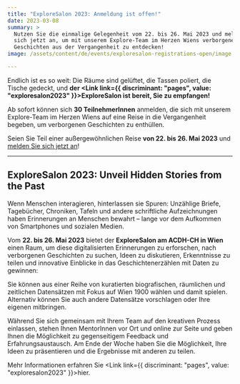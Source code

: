 ```yaml
---
title: "ExploreSalon 2023: Anmeldung ist offen!"
date: 2023-03-08
summary: >
  Nutzen Sie die einmalige Gelegenheit vom 22. bis 26. Mai 2023 und melden Sie
  sich jetzt an, um mit unserem Explore-Team im Herzen Wiens verborgenen
  Geschichten aus der Vergangenheit zu entdecken!
image: /assets/content/de/events/exploresalon-registrations-open/image.png

---
```


Endlich ist es so weit: Die Räume sind gelüftet, die Tassen poliert, die Tische gedeckt, und **der <Link link={{ discriminant: "pages", value: "exploresalon2023" }}>ExploreSalon</Link> ist bereit, Sie zu empfangen!**

Ab sofort können sich **30 TeilnehmerInnen** anmelden, die sich mit unserem Explore-Team im Herzen Wiens auf eine Reise in die Vergangenheit begeben, um verborgenen Geschichten zu enthüllen.

Seien Sie Teil einer außergewöhnlichen Reise **von 22. bis 26. Mai 2023** und [melden Sie sich jetzt an](https://pretix.eu/ExploreSalon2023/Anmeldung/)!

***

## ExploreSalon 2023: Unveil Hidden Stories from the Past

Wenn Menschen interagieren, hinterlassen sie Spuren: Unzählige Briefe, Tagebücher, Chroniken, Tafeln und andere schriftliche Aufzeichnungen haben Erinnerungen an Menschen bewahrt – lange vor dem Aufkommen von Smartphones und sozialen Medien.

Vom **22. bis 26. Mai 2023** bietet der **ExploreSalon am ACDH-CH in Wien** einen Raum, um diese digitalisierten Erinnerungen zu erforschen, nach verborgenen Geschichten zu suchen, Ideen zu diskutieren, Erkenntnisse zu teilen und innovative Einblicke in das Geschichtenerzählen mit Daten zu gewinnen:

Sie können aus einer Reihe von kuratierten biografischen, räumlichen und zeitlichen Datensätzen mit Fokus auf Wien 1900 wählen und damit spielen. Alternativ können Sie auch andere Datensätze vorschlagen oder Ihre eigenen mitbringen.

Während Sie sich gemeinsam mit Ihrem Team auf den kreativen Prozess einlassen, stehen Ihnen MentorInnen vor Ort und online zur Seite und geben Ihnen die Möglichkeit zu gegenseitigem Feedback und Erfahrungsaustausch. Am Ende der Woche haben Sie die Möglichkeit, Ihre Ideen zu präsentieren und die Ergebnisse mit anderen zu teilen.

Mehr Informationen erfahren Sie <Link link={{ discriminant: "pages", value: "exploresalon2023" }}>hier</Link>.
